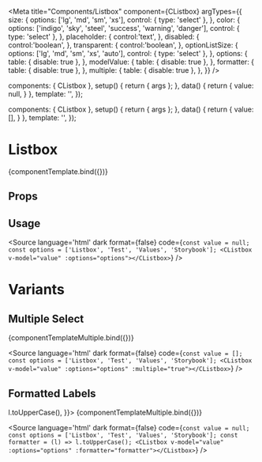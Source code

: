 
<Meta
  title="Components/Listbox"
  component={CListbox}
  argTypes={{
    size: {
      options: ['lg', 'md', 'sm', 'xs'],
      control: { type: 'select' },
    },
    color: {
      options: ['indigo', 'sky', 'steel', 'success', 'warning', 'danger'],
      control: { type: 'select' },
    },
    placeholder: {
      control:'text',
    },
    disabled: {
      control:'boolean',
    },
    transparent: {
      control:'boolean',
    },
    optionListSize: {
      options: ['lg', 'md', 'sm', 'xs', 'auto'],
      control: { type: 'select' },
    },
    options: {
      table: { disable: true },
    },
    modelValue: {
      table: { disable: true },
    },
    formatter: {
      table: { disable: true },
    },
    multiple: {
      table: { disable: true },
    },
  }}
/>

<!--- Component template -->

  components: { CListbox },
  setup() {
    return { args };
  },
  data() {
    return { 
      value: null,
    }
  },
  template: '<CListbox class="w-64" v-bind="args" v-model="value"></CListbox>',
});

  components: { CListbox },
  setup() {
    return { args };
  },
  data() {
    return { 
      value: [],
    }
  },
  template: '<CListbox class="w-64" v-bind="args" v-model="value"></CListbox>',
});

<!--- Component documentation -->

# Listbox

<Canvas withSource='none'>
  <Story name="Overview" height="200px"
        args={{
          options: ['Listbox', 'Test', 'Values', 'Storybook'],
        }}>
    {componentTemplate.bind({})}
  </Story>
</Canvas>

## Props
<ArgsTable story="Overview" />

## Usage
<Source
  language='html'
  dark
  format={false}
  code={`
const value = null;
const options = ['Listbox', 'Test', 'Values', 'Storybook'];
<CListbox v-model="value" :options="options"></CListbox>
`}
/>

# Variants

## Multiple Select
<Canvas withSource='none'>
  <Story name="Multiple" height="200px"
        args={{
          options: ['Listbox', 'Test', 'Values', 'Storybook'],
          multiple: true,
        }}>
    {componentTemplateMultiple.bind({})}
  </Story>
</Canvas>

<Source
  language='html'
  dark
  format={false}
  code={`
const value = [];
const options = ['Listbox', 'Test', 'Values', 'Storybook'];
<CListbox v-model="value" :options="options" :multiple="true"></CListbox>
`}
/>


## Formatted Labels
<Canvas withSource='none'>
  <Story name="Formatted" height="200px"
        args={{
          options: ['Listbox', 'Test', 'Values', 'Storybook'],
          formatter: (l) => l.toUpperCase(),
        }}>
    {componentTemplateMultiple.bind({})}
  </Story>
</Canvas>

<Source
  language='html'
  dark
  format={false}
  code={`
const value = null;
const options = ['Listbox', 'Test', 'Values', 'Storybook'];
const formatter = (l) => l.toUpperCase();
<CListbox v-model="value" :options="options" :formatter="formatter"></CListbox>
`}
/>